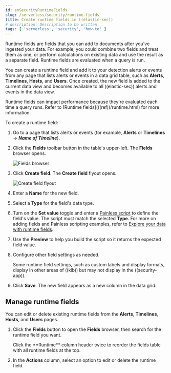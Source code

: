```yaml
---
id: enSecurityRuntimeFields
slug: /serverless/security/runtime-fields
title: Create runtime fields in ((elastic-sec))
# description: Description to be written
tags: [ 'serverless', 'security', 'how-to' ]
---
```


<div id="runtime-fields"></div>

Runtime fields are fields that you can add to documents after you've ingested your data. For example, you could combine two fields and treat them as one, or perform calculations on existing data and use the result as a separate field. Runtime fields are evaluated when a query is run. 

You can create a runtime field and add it to your detection alerts or events from any page that lists alerts or events in a data grid table, such as **Alerts**, **Timelines**, **Hosts**, and **Users**. Once created, the new field is added to the current <DocLink id="enSecurityDataViewsInSec">data view</DocLink> and becomes available to all ((elastic-sec)) alerts and events in the data view.

<DocCallOut title="Note">
Runtime fields can impact performance because they're evaluated each time a query runs. Refer to [Runtime fields](((ref))/runtime.html) for more information.
</DocCallOut>

To create a runtime field:

1. Go to a page that lists alerts or events (for example, **Alerts** or **Timelines** -> **_Name of Timeline_**).

1. Click the **Fields** toolbar button in the table's upper-left. The **Fields** browser opens.

    ![Fields browser](../images/runtime-fields/-reference-fields-browser.png)

1. Click **Create field**. The **Create field** flyout opens.

    ![Create field flyout](../images/runtime-fields/-reference-create-field-flyout.png)

1. Enter a **Name** for the new field.

1. Select a **Type** for the field's data type.

1. Turn on the **Set value** toggle and enter a [Painless script](((ref))/modules-scripting-painless.html) to define the field's value. The script must match the selected **Type**. For more on adding fields and Painless scripting examples, refer to [Explore your data with runtime fields](((kibana-ref))/managing-data-views.html#runtime-fields).

1. Use the **Preview** to help you build the script so it returns the expected field value.

1. Configure other field settings as needed. 

    <DocCallOut title="Note">
    Some runtime field settings, such as custom labels and display formats, display in other areas of ((kib)) but may not display in the ((security-app)). 
    </DocCallOut>

1. Click **Save**. The new field appears as a new column in the data grid.

<div id="manage-runtime-fields"></div>

## Manage runtime fields

You can edit or delete existing runtime fields from the **Alerts**, **Timelines**, **Hosts**, and **Users** pages.

1. Click the **Fields** button to open the **Fields** browser, then search for the runtime field you want.

    <DocCallOut title="Tip">
    Click the **Runtime** column header twice to reorder the fields table with all runtime fields at the top.
    </DocCallOut>

1. In the **Actions** column, select an option to edit or delete the runtime field.


